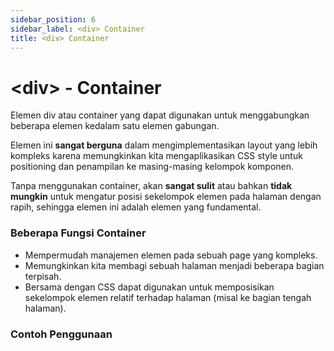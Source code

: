 ```yaml
---
sidebar_position: 6
sidebar_label: <div> Container
title: <div> Container
---
```



# &lt;div&gt; - Container
Elemen div atau container yang dapat digunakan untuk menggabungkan beberapa elemen kedalam satu elemen gabungan.

Elemen ini **sangat berguna** dalam mengimplementasikan layout yang lebih kompleks karena memungkinkan kita mengaplikasikan CSS style untuk positioning dan penampilan ke masing-masing kelompok komponen.

Tanpa menggunakan container, akan **sangat sulit** atau bahkan **tidak mungkin** untuk mengatur posisi sekelompok elemen pada halaman dengan rapih, sehingga elemen ini adalah elemen yang fundamental. 

### Beberapa Fungsi Container
- Mempermudah manajemen elemen pada sebuah page yang kompleks.
- Memungkinkan kita membagi sebuah halaman menjadi beberapa bagian terpisah.
- Bersama dengan CSS dapat digunakan untuk memposisikan sekelompok elemen relatif terhadap halaman (misal ke bagian tengah halaman).

### Contoh Penggunaan
<Tabs>
    <TabItem value="example1" label="Mengelompokkan Elemen" default>
        <CodeEditor defaultValue={containerExample1} />
    </TabItem>
    <TabItem value="example2" label="Memposisikan Sekelompok Elemen">
        <CodeEditor defaultValue={containerExample2} />
    </TabItem>
</Tabs> 
